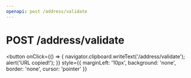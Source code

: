 ```yaml
---
openapi: post /address/validate
---
```



# POST /address/validate 
<button 
  onClick={() => {
    navigator.clipboard.writeText('/address/validate');
    alert('URL copied!');
  }}
  style={{ 
    marginLeft: '10px',
    background: 'none',
    border: 'none',
    cursor: 'pointer'
  }}
>
  <Copy size={16} />
</button>